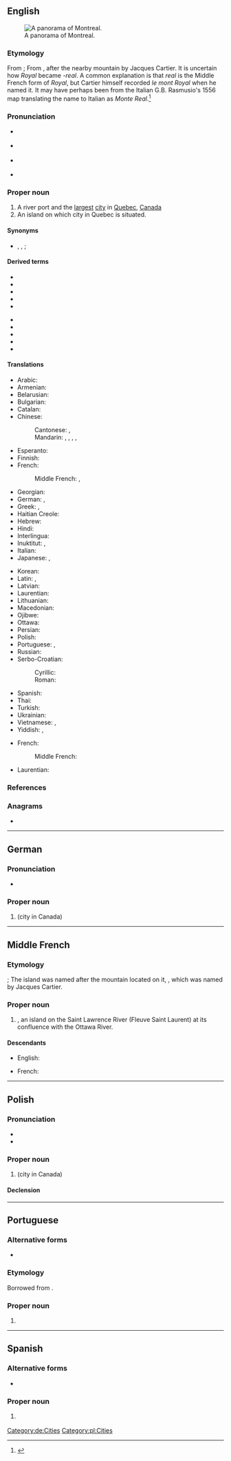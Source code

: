 {{also|Montréal}}
==English==
{{wikipedia}}
[[Image:Montreal Twilight Panorama 2006.jpg|thumb|right|A panorama of Montreal.]]

===Etymology===
{{etyl|fr|en}} From {{m|fr|Montréal}}; From {{m|fr|Mont Royal|gloss=[[Mount Royal]]}}, after the nearby mountain by Jacques Cartier. It is uncertain how ''Royal'' became ''-real''. A common explanation is that ''real'' is the Middle French form of ''Royal'', but Cartier himself recorded ''le mont Royal'' when he named it. It may have perhaps been from the Italian G.B. Rasmusio's 1556 map translating the name to Italian as ''Monte Real''.<ref>{{cite-web |title=Archived copy |url=http://www.nrcan.gc.ca/earth-sciences/geography/place-names/origins-geographical-names/9218 |accessdate=15 August 2015 |archiveurl=https://web.archive.org/web/20160803212245/https://www.nrcan.gc.ca/earth-sciences/geography/place-names/origins-geographical-names/9218 |archivedate=3 August 2016 }}</ref>

===Pronunciation===
* {{a|UK}} {{IPA|/ˌmɒn.tɹiˈɔːl/|lang=en}}
* {{a|US}} {{IPA|/ˌmɑn.tɹiˈɔl/|lang=en}}
* {{a|CA}} {{IPA|/ˌmʌn.tɹiːˈɒl/|lang=en}}
* {{audio|Montreal-English-pronunciation.oga|Audio (CAN)|lang=en}}

===Proper noun===
{{en-proper noun}}

# A river port and the [[largest]] [[city]] in [[Quebec]], [[Canada]]
# An island on which city in Quebec is situated.

====Synonyms====
* {{l|en|Mtl.}}, {{l|en|Mtl}}, {{l|en|MTL}}; {{gloss|abbreviation}}

====Derived terms====
{{der-top}}
* {{l|en|Montrealer}}
* {{l|en|Montreal-style}}
* {{l|en|Montreal bagel}}
* {{l|en|Montreal smoked meat}}
* {{l|en|Montreal staircase}}
{{der-mid}}
* {{l|en|Montreal North}}
* {{l|en|Montreal South}}
* {{l|en|Montreal East}}
* {{l|en|Montreal West}}
* {{l|en|Old Montreal}}
{{der-bottom}}

====Translations====
{{trans-top|a city in Quebec}}
* Arabic: {{t|ar|مُونْتْرِيَال|m|tr=muntriyāl}}
* Armenian: {{t|hy|Մոնրեալ}}
* Belarusian: {{t|be|Манрэаль|m|tr=Manreál’}}
* Bulgarian: {{t|bg|Монреал|m|tr=Monreál}}
* Catalan: {{t|ca|Mont-real|m}}
* Chinese:
*: Cantonese: {{t|yue|滿地可|sc=Hani}}, {{t|yue|满地可|tr=mun5 dei6 ho2|sc=Hani}}
*: Mandarin: {{t+|cmn|蒙特利爾|sc=Hani}}, {{t+|cmn|蒙特利尔|tr=Méngtèlì'ěr|sc=Hani}}, {{t|cmn|滿地河|sc=Hani}}, {{t|cmn|满地河|tr=Mǎndìhé|sc=Hani}}, {{t+|cmn|蒙城|tr=Méngchéng|sc=Hani}} {{qualifier|short form}}
* Esperanto: {{t|eo|Montrealo}}
* Finnish: {{t+|fi|Montreal}}
* French: {{t+|fr|Montréal|m}}
*: Middle French: {{t|frm|Place Royale}}, {{t|frm|Ville Marie}}
* Georgian: {{t|ka|მონრეალი}}
* German: {{t+|de|Montreal|n}}, {{t+|de|Montréal|n}}
* Greek: {{t+|el|Μόντρεαλ}}, {{t|el|Μονρεάλη}}
* Haitian Creole: {{t|ht|Monreyal}}
* Hebrew: {{t|he|מונטריאול}}
* Hindi: {{t|hi|मॉन्ट्रियल|tr=monṭriyal}}
* Interlingua: {{t|ia|Montreal}}
* Inuktitut: {{t|iu|Manrial|tr=ᒧᕆᐊᓪ|sc=Cans}}, {{t|iu|ᒧᕆᑐᐋᓪ|tr=Munturiaal|sc=Cans}}
* Italian: {{t|it|Montreale|f}}
* Japanese: {{t|ja|モントリオール|tr=Montoriōru}}, {{t|ja|モンレアル|tr=Monrearu}}
{{trans-mid}}
* Korean: {{t+|ko|몬트리올|tr=Monteuriol}}
* Latin: {{t|la|Mons Rēgius|m}}, {{t|la|Mōns Rēgālis|m}}
* Latvian: {{t|lv|Monreāla}}
* Laurentian: {{t|lre|Tutonaguy}}
* Lithuanian: {{t|lt|Monrealis}}
* Macedonian: {{t|mk|Монтреал|m|tr=Montreál}}
* Ojibwe: {{t|oj|Mooniyaang}}
* Ottawa: {{t|otw|Moon'yaang}}
* Persian: {{t|fa|مونترال}}
* Polish: {{t+|pl|Montreal|m-in}}
* Portuguese: {{t|pt|Montreal|f}}, {{t|pt|Montréal|f}}
* Russian: {{t+|ru|Монреа́ль|m}}
* Serbo-Croatian:
*: Cyrillic: {{t|sh|Монтреал|m|sc=Cyrl}}
*: Roman: {{t+|sh|Montreal|m}}
* Spanish: {{t+|es|Montreal|m}}
* Thai: {{t|th|มอนทรีออล|tr=mornátreeon}}
* Turkish: {{t|tr|Montreal}}
* Ukrainian: {{t|uk|Монреаль|m|tr=Monreál’}}
* Vietnamese: {{t|vi|Môn re an}}, {{t|vi|Montréal}}
* Yiddish: {{t|yi|מאָנטרעאָל}}, {{t|yi|מאָנטרעאַל}}
{{trans-bottom}}

{{trans-top|an island in Quebec}}
* French: {{t+|fr|Montréal}}
*: Middle French: {{t|frm|Montreal}}
{{trans-mid}}
* Laurentian: {{t|lre|Hochelaga}}
{{trans-bottom}}

===References===
<references/>

{{topics|en|Cities in Quebec}}

===Anagrams===
* {{anagrams|en|a=aelmnort|loan term|morantel}}

----

==German==
{{wikipedia|lang=de}}

===Pronunciation===
* {{audio|De-Montreal.ogg|Audio|lang=de}}

===Proper noun===
{{head|de|proper noun|g=n|genitive|Montreals}}

# {{l|en|Montreal}} (city in Canada)

[[Category:de:Cities]]

----

==Middle French==

===Etymology===
{{compound|lang=frm|mont|real}}; The island was named after the mountain located on it, {{m|frm|mont Royal}}, which was named by Jacques Cartier.

===Proper noun===
{{head|frm|proper noun}}

# {{l|en|Montreal}}, an island on the Saint Lawrence River (Fleuve Saint Laurent) at its confluence with the Ottawa River.

====Descendants====
{{top2}}
* English: {{m|en|Montreal}}
{{mid2}}
* French: {{m|fr|Montréal}}
{{bottom}}

----

==Polish==
{{wikipedia|lang=pl}}

===Pronunciation===
* {{pl-IPA}}
* {{audio|Pl-Montreal.ogg|Audio|lang=pl}}

===Proper noun===
{{head|pl|proper noun|g=m}}

# {{l|en|Montreal}} (city in Canada)

====Declension====
{{pl-decl-noun-sing|Montreal|Montrealu|Montrealowi|Montreal|Montrealem|Montrealu|Montrealu}}

[[Category:pl:Cities]]

----

==Portuguese==

===Alternative forms===
* {{l|pt|Montréal}}

===Etymology===
Borrowed from {{bor|pt|fr|Montréal}}.

===Proper noun===
{{pt-proper noun|f}}

# {{place|pt|city|p/Quebec|c/Canada|t1=Montreal}}

----

==Spanish==

===Alternative forms===
* {{l|es|Montréal}}

===Proper noun===
{{es-proper noun|f}}

# {{l|en|Montreal}} {{gloss|a city in Quebec}}